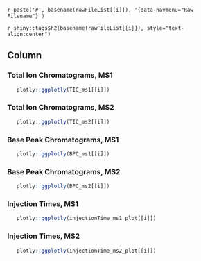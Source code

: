 `r paste('#', basename(rawFileList[[i]]), '{data-navmenu="Raw Filename"}')`

`r shiny::tags$h2(basename(rawFileList[[i]]), style="text-align:center")`

Column {.tabset .tabset-fade}
-----------------------------------------------------------------------

### Total Ion Chromatograms, MS1

```r

   plotly::ggplotly(TIC_ms1[[i]])

```


### Total Ion Chromatograms, MS2

```r

   plotly::ggplotly(TIC_ms2[[i]])

```

### Base Peak Chromatograms, MS1

```r

   plotly::ggplotly(BPC_ms1[[i]])

```

### Base Peak Chromatograms, MS2

```r

   plotly::ggplotly(BPC_ms2[[i]])

```

### Injection Times, MS1

```r

   plotly::ggplotly(injectionTime_ms1_plot[[i]])

```

### Injection Times, MS2

```r

   plotly::ggplotly(injectionTime_ms2_plot[[i]])

```
